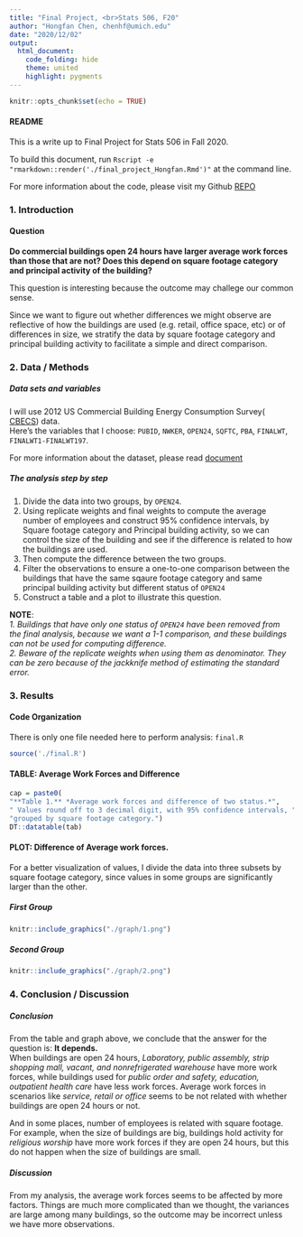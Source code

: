 ---
title: "Final Project, <br>Stats 506, F20"
author: "Hongfan Chen, chenhf@umich.edu"
date: "2020/12/02"
output: 
  html_document:
    code_folding: hide
    theme: united
    highlight: pygments
---

```{r setup, include=FALSE}
knitr::opts_chunk$set(echo = TRUE)
```

#### README

This is a write up to Final Project for Stats 506 in Fall 2020.

To build this document, run 
`Rscript -e "rmarkdown::render('./final_project_Hongfan.Rmd')"` at the command line.    
  
For more information about the code, please visit my Github 
[REPO](https://github.com/HongfanChen/Stats506_final_project)

### 1. Introduction

#### Question

  **Do commercial buildings open 24 hours have larger average work forces than those that are not?  Does this depend on square footage category and principal activity of the building?**    
    
  This question is interesting because the outcome may challege our common sense.    
     
  Since we want to figure out whether differences we might observe are reflective of how the buildings are used (e.g. retail, office space, etc) or of differences in size, we stratify the data by square footage category and principal building activity to facilitate a simple and direct comparison.
  
### 2. Data / Methods

##### Data sets and variables

I will use 2012 US Commercial Building Energy Consumption Survey(
[CBECS](https://www.eia.gov/consumption/commercial/data/2012/index.php?view=microdata)) data.    
Here's the variables that I choose: `PUBID`, `NWKER`, `OPEN24`, `SQFTC`, `PBA`, `FINALWT`, `FINALWT1-FINALWT197`.  

For more information about the dataset, please read [document](https://www.eia.gov/consumption/commercial/data/2012/pdf/user_guide_public_use_aug2016.pdf)

##### The analysis step by step

1. Divide the data into two groups, by `OPEN24`.     
2. Using replicate weights and final weights to compute the average number of employees and construct 95% confidence intervals, by Square footage category and Principal building activity, so we can control the size of the building and see if the difference is related to how the buildings are used.    
3. Then compute the difference between the two groups.  
4. Filter the observations to ensure a one-to-one comparison between the buildings that have the same sqaure footage category and same principal building activity but different status of `OPEN24`  
5. Construct a table and a plot to illustrate this question.

**NOTE**:  
*1. Buildings that have only one status of `OPEN24` have been removed from the final analysis, because we want a 1-1 comparison, and these buildings can not be used for computing difference.  
2. Beware of the replicate weights when using them as denominator. They can be zero because of the jackknife method of estimating the standard error.*

### 3. Results

#### Code Organization

There is only one file needed here to perform analysis: `final.R`

```{r analysis, message = FALSE, warning=FALSE}
source('./final.R')
```

#### TABLE: Average Work Forces and Difference

```{r complete_table, fig.cap = cap}
cap = paste0(
"**Table 1.** *Average work forces and difference of two status.*",
" Values round off to 3 decimal digit, with 95% confidence intervals, ",
"grouped by square footage category.")
DT::datatable(tab)
```

#### PLOT: Difference of Average work forces. {.tabset .tabset-fade .tabset-pills}

For a better visualization of values, I divide the data into three subsets by square footage category, since values in some groups are significantly larger than the other.

##### First Group

```{r plot_1}
knitr::include_graphics("./graph/1.png")
```

##### Second Group

```{r plot_2}
knitr::include_graphics("./graph/2.png")
```

### 4. Conclusion / Discussion

##### Conclusion

From the table and graph above, we conclude that the answer for the question is: **It depends.**  
When buildings are open 24 hours, *Laboratory, public assembly, strip shopping mall, vacant, and nonrefrigerated warehouse* have more work forces, while buildings used for *public order and safety, education, outpatient health care* have less work forces. Average work forces in scenarios like *service, retail or office* seems to be not related with whether buildings are open 24 hours or not.

And in some places, number of employees is related with square footage. For example, when the size of buildings are big, buildings hold activity for *religious worship* have more work forces if they are open 24 hours, but this do not happen when the size of buildings are small.

##### Discussion

From my analysis, the average work forces seems to be affected by more factors. Things are much more complicated than we thought, the variances are large among many buildings, so the outcome may be incorrect unless we have more observations.